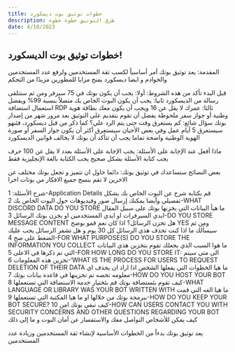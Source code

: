 ```yaml
---
title: خطوات توثيق بوت ديسكورد
description: طرق التوثيق خطوة خطوة
date: 4/10/2023
---
```


## خطوات توثيق بوت الديسكورد!

المقدمة:
يعد توثيق بوتك أمر أساسياً لكسب ثقة المستخدمين ولرفع عدد المستخدمين والخوادم و ايضا ديسكورد يمنح مزايا للمطورين مزيدًا من التحكم

قبل البدء تأكد من هذه الشروط:
أولا: يجب أن يكون بوتك في 75 سيرفر ومن ثم ستتلقى رسالة من الديسكورد
ثانيا: يجب أن يكون البوت الخاص بك متصلاً بنسبة 99% ويفضل استعمال استضافة RDP
ثالثا: عمرك لا يقل عن 16 ويجب أن يكون معك بطاقة هوية وطنية أو جواز سفر
ملحوظة يفضل أن تقوم بتقديم على التوثيق بعد مرور شهر من إصدار بوتك
سؤال شائع: كم يستغرق وقت حتى يتم الرد علي؟ كما ذكر من قبل ديسكورد، فئنهو سيستغرق 5 أيام عمل وفي بعض الأحيان سيستغرق أكثر
أن يكون جواز السفر أو صورة الهوية الوطنية واضحة تماما
يجب أن تتأكد أن بوتك لا يخالف قوانين الديسكورد


ماذا أفعل عند الإجابة على الأسئلة:
يجب الإجابة على الأسئلة بعدد لا يقل عن 100 حرف
يجب كتابة الأسئلة بشكل صحيح 
يجب الكتابة بالغة الإنجليزية فقط

بعض النصائح ستساعدك في توثيق بوتك:
دائما حاول ان تتميز و تجعل بوتك مختلف عن الاخرين لا تقم بنسخ جميع الافكار من بوتات اخرا

شرح الأسئلة:
1-Application Details
قم بكتابة شرح عن البوت الخاص بك بشكل تفصيلي وأيضا يمكنك إرسال صور وفيديوهات حول البوت الخاص بك
2-WHAT DISCORD DATA DO YOU STORE
 ما هيأ البيانات التي يخزنها بوتك على سبيل المقال ايدي السيرفرات او ايدي المستخدمين او يخزن بوتك الرسائل 
3-DO YOU STORE MESSAGE CONTENT
 هل تخزن الرسائل؟ اذا كان نعم قمو بوضح YES ومن ثم سيسألك ما اذا كنت تحذف هذي الرسائل كل 30 يوم و هل تشفر الرسائل يجب عليك الضغط على صح
4-FOR WHAT PURPOSE(S) DO YOU STORE THE INFORMATION YOU COLLECT
 ما هوا السبب الذي يجعلك تقوم بتخزين هذي البيانات التي تم ذكرها في الاعلى
5-FOR HOW LONG DO YOU STORE IT:
 الى متى سيتم تخزين هذه المعلومات
6-‘WHAT IS THE PROCESS FOR USERS TO REQUEST DELETION OF THEIR DATA
 ما هيا الخطوات التي يفعلها الشخص اذا اراد ان يحذف اي معلومه تخصه تم تخزينها في قاعدة بيانات بوتك
7-HOW DO YOU HOST YOUR BOT
 كيف تقوم بئستضافة بوتك قم بئختيار خدمة الاستضافة التي تستعملها
8-WHAT LANGUAGE OR LIBRARY WAS YOUR BOT WRITTEN WITH
ما هيا الغه التي قمت ببرمجة بوتك من خلالها او ما هيا المكتبة التي تستعملها 
9-HOW DO YOU KEEP YOUR BOT SECURE?
كيف تبقي بوتك امن 
10-HOW CAN USERS CONTACT YOU WITH SECURITY CONCERNS AND OTHER QUESTIONS REGARDING YOUR BOT
كيف يمكن للأشخاص التواصل معك والاستفسار عن أمان البوت و ما إلى ذلك


يعد توثيق بوتك بدءاً من الخطوات الأساسية لإنشاء ثقة المستخدمين وزيادة عدد المستخدمين
